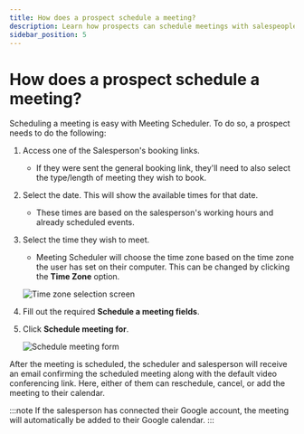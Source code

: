 ```yaml
---
title: How does a prospect schedule a meeting?
description: Learn how prospects can schedule meetings with salespeople using the Meeting Scheduler feature.
sidebar_position: 5
---
```


# How does a prospect schedule a meeting?

Scheduling a meeting is easy with Meeting Scheduler. To do so, a prospect needs to do the following:

1. Access one of the Salesperson's booking links.
   - If they were sent the general booking link, they'll need to also select the type/length of meeting they wish to book.

2. Select the date. This will show the available times for that date.
   - These times are based on the salesperson's working hours and already scheduled events.

3. Select the time they wish to meet.
   - Meeting Scheduler will choose the time zone based on the time zone the user has set on their computer. This can be changed by clicking the **Time Zone** option.

   ![Time zone selection screen](./img/crm/my-meetings/how-prospect-schedules-1.png)

4. Fill out the required **Schedule a meeting fields**.

5. Click **Schedule meeting for**.

   ![Schedule meeting form](./img/crm/my-meetings/how-prospect-schedules-2.png)

After the meeting is scheduled, the scheduler and salesperson will receive an email confirming the scheduled meeting along with the default video conferencing link. Here, either of them can reschedule, cancel, or add the meeting to their calendar.

:::note
If the salesperson has connected their Google account, the meeting will automatically be added to their Google calendar.
:::